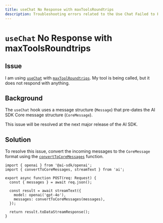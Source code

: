 ```yaml
---
title: useChat No Response with maxToolsRoundtrips
description: Troubleshooting errors related to the Use Chat Failed to Parse Stream error.
---
```


# `useChat` No Response with maxToolsRoundtrips

## Issue

I am using [`useChat`](/docs/reference/ai-sdk-ui/use-chat) with [`maxToolRoundtrips`](/docs/reference/ai-sdk-ui/use-chat#max-tool-roundtrips). My tool is being called, but it does not respond with anything.

## Background

The `useChat` hook uses a message structure (`Message`) that pre-dates the AI SDK Core message structure (`CoreMessage`).

<Note>
  This issue will be resolved at the next major release of the AI SDK.
</Note>

## Solution

To resolve this issue, convert the incoming messages to the `CoreMessage` format using the [`convertToCoreMessages`](/docs/reference/ai-sdk-ui/convert-to-core-messages) function.

```tsx highlight="9"
import { openai } from '@ai-sdk/openai';
import { convertToCoreMessages, streamText } from 'ai';

export async function POST(req: Request) {
  const { messages } = await req.json();

  const result = await streamText({
    model: openai('gpt-4o'),
    messages: convertToCoreMessages(messages),
  });

  return result.toDataStreamResponse();
}
```
